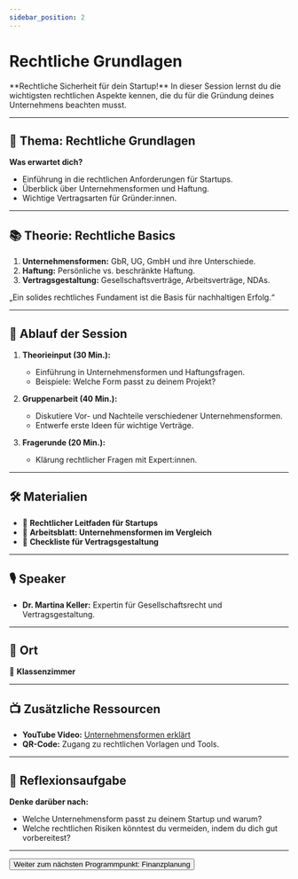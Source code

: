 ```yaml
---
sidebar_position: 2
---
```


# Rechtliche Grundlagen

<Admonition type="info" icon="📑">
  **Rechtliche Sicherheit für dein Startup!**  
  In dieser Session lernst du die wichtigsten rechtlichen Aspekte kennen, die du für die Gründung deines Unternehmens beachten musst.
</Admonition>

---

## 🎯 **Thema:** Rechtliche Grundlagen

**Was erwartet dich?**  
- Einführung in die rechtlichen Anforderungen für Startups.  
- Überblick über Unternehmensformen und Haftung.  
- Wichtige Vertragsarten für Gründer:innen.  

---

## 📚 **Theorie: Rechtliche Basics**

1. **Unternehmensformen:** GbR, UG, GmbH und ihre Unterschiede.  
2. **Haftung:** Persönliche vs. beschränkte Haftung.  
3. **Vertragsgestaltung:** Gesellschaftsverträge, Arbeitsverträge, NDAs.  

<Admonition type="quote" icon="💡">
  „Ein solides rechtliches Fundament ist die Basis für nachhaltigen Erfolg.“  
</Admonition>

---

## 📝 **Ablauf der Session**

1. **Theorieinput (30 Min.):**  
   - Einführung in Unternehmensformen und Haftungsfragen.  
   - Beispiele: Welche Form passt zu deinem Projekt?  

2. **Gruppenarbeit (40 Min.):**  
   - Diskutiere Vor- und Nachteile verschiedener Unternehmensformen.  
   - Entwerfe erste Ideen für wichtige Verträge.  

3. **Fragerunde (20 Min.):**  
   - Klärung rechtlicher Fragen mit Expert:innen.  

---

## 🛠️ **Materialien**

- 📄 **Rechtlicher Leitfaden für Startups**  
- 📝 **Arbeitsblatt: Unternehmensformen im Vergleich**  
- 📄 **Checkliste für Vertragsgestaltung**  

---

## 🎙️ **Speaker**

- **Dr. Martina Keller:** Expertin für Gesellschaftsrecht und Vertragsgestaltung.  

---

## 📍 **Ort**

📍 **Klassenzimmer**  

---

## 📺 **Zusätzliche Ressourcen**

- **YouTube Video:** [Unternehmensformen erklärt](https://www.youtube.com/watch?v=Xqer4ADWUd8)  
- **QR-Code:** Zugang zu rechtlichen Vorlagen und Tools.  

---

## 🚀 **Reflexionsaufgabe**

**Denke darüber nach:**  
- Welche Unternehmensform passt zu deinem Startup und warum?  
- Welche rechtlichen Risiken könntest du vermeiden, indem du dich gut vorbereitest?  

---

<Button destination="/roadmap/docs/startup-basics/yfn-school/day4/financial-planning-basics">
  Weiter zum nächsten Programmpunkt: Finanzplanung
</Button>